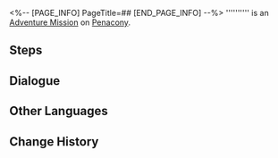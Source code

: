 <%-- [PAGE_INFO]
PageTitle=##
[END_PAGE_INFO] --%>
{{Stub|Dialogue.}}
{{Mission Infobox
|id            = 4340111
|title         = 
|image         = <!--Mission .png-->
|type          = Adventure
|event_name    = 
|chapter       = 
|requirements  = [[Trailblaze Mission]] ''[[Why Do the Heathen Rage?]]'' completed
|summary       = <!--official mission summary from Fate's Atlas-->
|characters    = Billboard Investigator; Butter Popcorn; Caramel Popcorn; Fizzy Soda; Flat Soda; Original-Flavor Popcorn; Sugar-Free Soda; Trailblazer
|startLocation = [[Penacony]] - [[Clock Studios Theme Park]]
|world         = Penacony
|area          = Clock Studios Theme Park
|prev          = 
|next          = 
|exp           = 
|credits       = 5000
|stellarJade   = 
|other         = {{Card List|Adventure Log*3; Condensed Aether*2}}
}}
'''''''''' is an [[Adventure Mission]] on [[Penacony]].

==Steps==


<!--
==Gameplay Notes==

--><!--
==Trial Character==

-->
==Dialogue==
{{Stub Dialogue}}
{{Dialogue Start}}
:{{tx}}
{{Dialogue End}}

==Other Languages==
{{Other Languages
|en   = 
|zhs  = 
|zht  = 
|ja   = 
|ko   = 
|es   = 
|fr   = 
|ru   = 
|th   = 
|vi   = 
|de   = 
|id   = 
|pt   = 
}}

==Change History==
{{Change History|2.1}}
